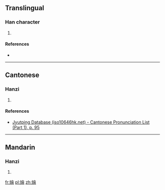 ==Translingual==

===Han character===
{{Han char|rn=38|rad=女|as=13|sn=16|four=|canj=女人一日 (VOMA)|ids=⿰[[女]][[會]]}}

# {{defn|Han|sort=女13}}

====References====
* {{Han ref|kx=0272.030|dkj=06766|dj=0540.040|hdz=21084.120|uh=5B12|ud=23314}}

----

==Cantonese==

===Hanzi===
{{yue-hanzi|jyut=[[wai3]]|y=wai3}}

# {{defn|lang=yue|sort=女13}}

====References====
* [http://www.iso10646hk.net/jp/document/download.jsp Jyutping Database (iso10646hk.net) - Cantonese Pronunciation List (Part 1), p. 95]

----

==Mandarin==

===Hanzi===
{{cmn-hanzi|pin=[[huì]] ([[hui4]])|wg=hui<sup>4</sup>}}

# {{defn|lang=cmn|sort=女13}}

[[fr:嬒]]
[[pl:嬒]]
[[zh:嬒]]
